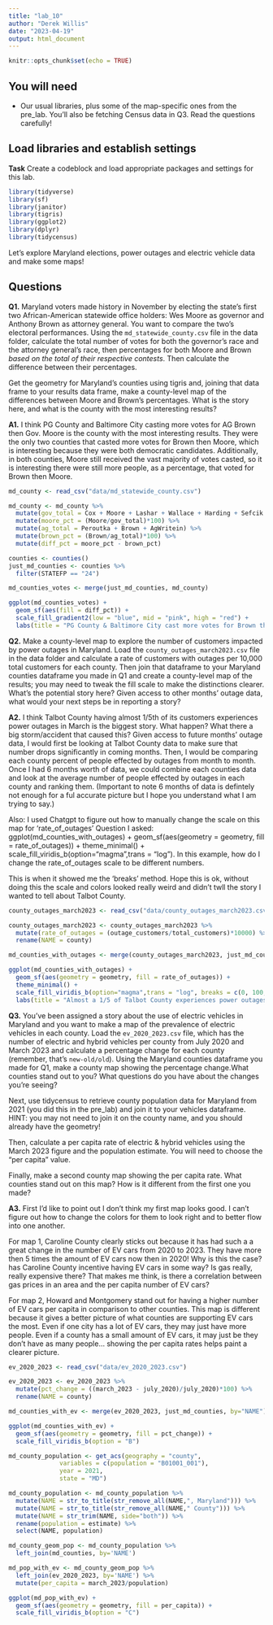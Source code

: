 ```yaml
---
title: "lab_10"
author: "Derek Willis"
date: "2023-04-19"
output: html_document
---
```


```r
knitr::opts_chunk$set(echo = TRUE)
```

## You will need

* Our usual libraries, plus some of the map-specific ones from the pre_lab. You'll also be fetching Census data in Q3. Read the questions carefully!

## Load libraries and establish settings

**Task** Create a codeblock and load appropriate packages and settings for this lab.

```r
library(tidyverse)
library(sf)
library(janitor)
library(tigris)
library(ggplot2)
library(dplyr)
library(tidycensus)
```

Let's explore Maryland elections, power outages and electric vehicle data and make some maps! 

## Questions 

**Q1.** Maryland voters made history in November by electing the state's first two African-American statewide office holders: Wes Moore as governor and Anthony Brown as attorney general. You want to compare the two's electoral performances. Using the `md_statewide_county.csv` file in the data folder, calculate the total number of votes for both the governor's race and the attorney general's race, then percentages for both Moore and Brown _based on the total of their respective contests_. Then calculate the difference between their percentages.

Get the geometry for Maryland's counties using tigris and, joining that data frame to your results data frame, make a county-level map of the differences between Moore and Brown's percentages. What is the story here, and what is the county with the most interesting results?

**A1.** I think PG County and Baltimore City casting more votes for AG Brown then Gov. Moore is the county with the most interesting results. They were the only two counties that casted more votes for Brown then Moore, which is interesting because they were both democratic candidates. Additionally, in both counties, Moore still received the vast majority of votes casted, so it is interesting there were still more people, as a percentage, that voted for Brown then Moore. 

```r
md_county <- read_csv("data/md_statewide_county.csv")

md_county <- md_county %>%
  mutate(gov_total = Cox + Moore + Lashar + Wallace + Harding + Sefcik + GovWritein) %>%
  mutate(moore_pct = (Moore/gov_total)*100) %>%
  mutate(ag_total = Peroutka + Brown + AgWritein) %>%
  mutate(brown_pct = (Brown/ag_total)*100) %>%
  mutate(diff_pct = moore_pct - brown_pct)

counties <- counties()
just_md_counties <- counties %>%
  filter(STATEFP == "24")

md_counties_votes <- merge(just_md_counties, md_county)

ggplot(md_counties_votes) +
  geom_sf(aes(fill = diff_pct)) +
  scale_fill_gradient2(low = "blue", mid = "pink", high = "red") +
  labs(title = "PG County & Baltimore City cast more votes for Brown then Moore")
```

**Q2.** Make a county-level map to explore the number of customers impacted by power outages in Maryland. Load the `county_outages_march2023.csv` file in the data folder and calculate a rate of customers with outages per 10,000 total customers for each county. Then join that dataframe to your Maryland counties dataframe you made in Q1 and create a county-level map of the results; you may need to tweak the fill scale to make the distinctions clearer. What's the potential story here? Given access to other months' outage data, what would your next steps be in reporting a story?

**A2.** I think Talbot County having almost 1/5th of its customers experiences power outages in March is the biggest story. What happen? What there a big storm/accident that caused this? Given access to future months' outage data, I would first be looking at Talbot County data to make sure that number drops significantly in coming months. Then, I would be comparing each county percent of people effected by outages from month to month. Once I had 6 months worth of data, we could combine each counties data and look at the average number of people effected by outages in each county and ranking them. (Important to note 6 months of data is defintely not enough for a ful accurate picture but I hope you understand what I am trying to say.)


Also: I used Chatgpt to figure out how to manually change the scale on this map for 'rate_of_outages'
Question I asked: ggplot(md_counties_with_outages) +
  geom_sf(aes(geometry = geometry, fill = rate_of_outages)) +
  theme_minimal() +
  scale_fill_viridis_b(option="magma",trans = "log").   In this example, how do I change the rate_of_outages scale to be different numbers.
  
This is when it showed me the 'breaks' method. Hope this is ok, without doing this the scale and colors looked really weird and didn't twll the story I wanted to tell about Talbot County.

```r
county_outages_march2023 <- read_csv("data/county_outages_march2023.csv")

county_outages_march2023 <- county_outages_march2023 %>%
  mutate(rate_of_outages = (outage_customers/total_customers)*10000) %>%
  rename(NAME = county)

md_counties_with_outages <- merge(county_outages_march2023, just_md_counties, by="NAME")

ggplot(md_counties_with_outages) +
  geom_sf(aes(geometry = geometry, fill = rate_of_outages)) +
  theme_minimal() +
  scale_fill_viridis_b(option="magma",trans = "log", breaks = c(0, 100, 200, 400)) +
  labs(title = "Almost a 1/5 of Talbot County experiences power outages in March")
```

**Q3.** You've been assigned a story about the use of electric vehicles in Maryland and you want to make a map of the prevalence of electric vehicles in each county. Load the `ev_2020_2023.csv` file, which has the number of electric and hybrid vehicles per county from July 2020 and March 2023 and calculate a percentage change for each county (remember, that's `new-old/old`). Using the Maryland counties dataframe you made for Q1, make a county map showing the percentage change.What counties stand out to you? What questions do you have about the changes you're seeing?

Next, use tidycensus to retrieve county population data for Maryland from 2021 (you did this in the pre_lab) and join it to your vehicles dataframe. HINT: you may not need to join it on the county name, and you should already have the geometry!

Then, calculate a per capita rate of electric & hybrid vehicles using the March 2023 figure and the population estimate. You will need to choose the "per capita" value.

Finally, make a second county map showing the per capita rate. What counties stand out on this map? How is it different from the first one you made?

**A3.** First I'd like to point out I don't think my first map looks good. I can't figure out how to change the colors for them to look right and to better flow into one another. 

For map 1, Caroline County clearly sticks out because it has had such a a great change in the number of EV cars from 2020 to 2023. They have more then 5 times the amount of EV cars now then in 2020! Why is this the case? has Caroline County incentive having EV cars in some way? Is gas really, really expensive there? That makes me think, is there a correlation between gas prices in an area and the per capita number of EV cars?

For map 2, Howard and Montgomery stand out for having a higher number of EV cars per capita in comparison to other counties. This map is different because it gives a better picture of what counties are supporting EV cars the most. Even if one city has a lot of EV cars, they may just have more people. Even if a county has a small amount of EV cars, it may just be they don't have as many people... showing the per capita rates helps paint a clearer picture. 

```r
ev_2020_2023 <- read_csv("data/ev_2020_2023.csv")

ev_2020_2023 <- ev_2020_2023 %>%
  mutate(pct_change = ((march_2023 - july_2020)/july_2020)*100) %>%
  rename(NAME = county)

md_counties_with_ev <- merge(ev_2020_2023, just_md_counties, by="NAME")

ggplot(md_counties_with_ev) +
  geom_sf(aes(geometry = geometry, fill = pct_change)) +
  scale_fill_viridis_b(option = "B")

md_county_population <- get_acs(geography = "county",
              variables = c(population = "B01001_001"),
              year = 2021,
              state = "MD")

md_county_population <- md_county_population %>%
  mutate(NAME = str_to_title(str_remove_all(NAME,", Maryland"))) %>%
  mutate(NAME = str_to_title(str_remove_all(NAME," County"))) %>%
  mutate(NAME = str_trim(NAME, side="both")) %>%
  rename(population = estimate) %>%
  select(NAME, population)

md_county_geom_pop <- md_county_population %>%
  left_join(md_counties, by='NAME')

md_pop_with_ev <- md_county_geom_pop %>%
  left_join(ev_2020_2023, by='NAME') %>%
  mutate(per_capita = march_2023/population)

ggplot(md_pop_with_ev) +
  geom_sf(aes(geometry = geometry, fill = per_capita)) +
  scale_fill_viridis_b(option = "C")
  
```

